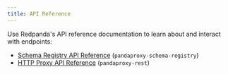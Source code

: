 ```yaml
---
title: API Reference
---
```


<head>
    <meta name="title" content="API References | Redpanda Docs"/>
    <meta name="description" content="API References for Redpanda"/>
    <link rel="canonical" href="https://docs.redpanda.com/docs/reference/api-reference/" />
</head>

Use Redpanda's API reference documentation to learn about and interact with endpoints:

- [Schema Registry API Reference](/docs/api/pandaproxy-schema-registry) (`pandaproxy-schema-registry`)
- [HTTP Proxy API Reference](/docs/api/pandaproxy-rest) (`pandaproxy-rest`)
